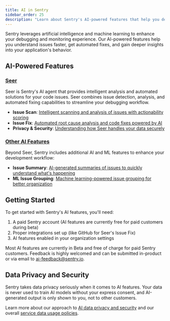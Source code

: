```yaml
---
title: AI in Sentry
sidebar_order: 25
description: "Learn about Sentry's AI-powered features that help you debug faster and understand your code better."
---
```


Sentry leverages artificial intelligence and machine learning to enhance your debugging and monitoring experience. Our AI-powered features help you understand issues faster, get automated fixes, and gain deeper insights into your application's behavior.

## AI-Powered Features

### [Seer](/product/ai-in-sentry/seer/)

Seer is Sentry's AI agent that provides intelligent analysis and automated solutions for your code issues. Seer combines issue detection, analysis, and automated fixing capabilities to streamline your debugging workflow.

- **Issue Scan**: [Intelligent scanning and analysis of issues with actionability scoring](/product/ai-in-sentry/seer/issue-scan/)
- **Issue Fix**: [Automated root cause analysis and code fixes powered by AI](/product/ai-in-sentry/seer/issue-fix/)
- **Privacy & Security**: [Understanding how Seer handles your data securely](/product/ai-in-sentry/seer/seer-privacy-security/)

### [Other AI Features](/product/ai-in-sentry/other-ai-features/)

Beyond Seer, Sentry includes additional AI and ML features to enhance your development workflow:

- **Issue Summary**: [AI-generated summaries of issues to quickly understand what's happening](/product/ai-in-sentry/other-ai-features/issue-summary/)
- **ML Issue Grouping**: [Machine learning-powered issue grouping for better organization](/product/ai-in-sentry/other-ai-features/ml-issue-grouping/)

## Getting Started

To get started with Sentry's AI features, you'll need:

1. A paid Sentry account (AI features are currently free for paid customers during beta)
2. Proper integrations set up (like GitHub for Seer's Issue Fix)
3. AI features enabled in your organization settings

<Alert>

Most AI features are currently in Beta and free of charge for paid Sentry customers. Feedback is highly welcomed and can be submitted in-product or via email to [ai-feedback@sentry.io](mailto:ai-feedback@sentry.io).

</Alert>

## Data Privacy and Security

Sentry takes data privacy seriously when it comes to AI features. Your data is never used to train AI models without your express consent, and AI-generated output is only shown to you, not to other customers.

Learn more about our approach to [AI data privacy and security](/product/ai-in-sentry/seer/seer-privacy-security/) and our overall [service data usage policies](/security-legal-pii/security/service-data-usage/).
